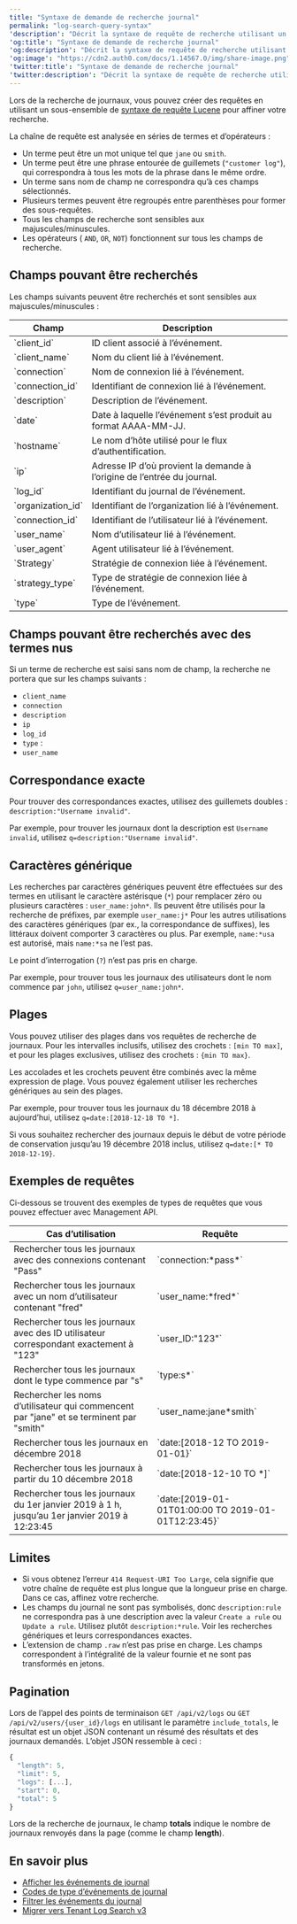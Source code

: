 ```yaml
---
title: "Syntaxe de demande de recherche journal"
permalink: "log-search-query-syntax"
'description': "Décrit la syntaxe de requête de recherche utilisant un sous-ensemble de syntaxe de requête Lucene pour affiner les recherches de journaux Auth0."
'og:title': "Syntaxe de demande de recherche journal"
'og:description': "Décrit la syntaxe de requête de recherche utilisant un sous-ensemble de syntaxe de requête Lucene pour affiner les recherches de journaux Auth0."
'og:image': "https://cdn2.auth0.com/docs/1.14567.0/img/share-image.png"
'twitter:title': "Syntaxe de demande de recherche journal"
'twitter:description': "Décrit la syntaxe de requête de recherche utilisant un sous-ensemble de syntaxe de requête Lucene pour affiner les recherches de journaux Auth0."
---
```


Lors de la recherche de journaux, vous pouvez créer des requêtes en utilisant un sous-ensemble de [syntaxe de requête Lucene](http://www.lucenetutorial.com/lucene-query-syntax.html) pour affiner votre recherche.

La chaîne de requête est analysée en séries de termes et d’opérateurs :

* Un terme peut être un mot unique tel que `jane` ou `smith`.
* Un terme peut être une phrase entourée de guillemets (`"customer log"`), qui correspondra à tous les mots de la phrase dans le même ordre.
* Un terme sans nom de champ ne correspondra qu’à ces champs sélectionnés.
* Plusieurs termes peuvent être regroupés entre parenthèses pour former des sous-requêtes.
* Tous les champs de recherche sont sensibles aux majuscules/minuscules.
* Les opérateurs ( `AND`,  `OR`,  `NOT`) fonctionnent sur tous les champs de recherche.

## Champs pouvant être recherchés

Les champs suivants peuvent être recherchés et sont sensibles aux majuscules/minuscules :

<table class="table"><thead>
<tr>
<th><strong>Champ</strong></th>
<th><strong>Description</strong></th>
</tr>
</thead>
<tbody>
<tr>
<td>`client_id`</td>
<td>ID client associé à l’événement.</td>
</tr>
<tr>
<td>`client_name`</td>
<td>Nom du client lié à l’événement.</td>
</tr>
<tr>
<td>`connection`</td>
<td>Nom de connexion lié à l’événement.</td>
</tr>
<tr>
<td>`connection_id`</td>
<td>Identifiant de connexion lié à l’événement.</td>
</tr>
<tr>
<td>`description`</td>
<td>Description de l’événement.</td>
</tr>
<tr>
<td>`date`</td>
<td>Date à laquelle l’événement s’est produit au format AAAA-MM-JJ.</td>
</tr>
<tr>
<td>`hostname`</td>
<td>Le nom d’hôte utilisé pour le flux d’authentification.</td>
</tr>
<tr>
<td>`ip`</td>
<td>Adresse IP d’où provient la demande à l’origine de l’entrée du journal.</td>
</tr>
<tr>
<td>`log_id`</td>
<td>Identifiant du journal de l’événement.</td>
</tr>
<tr>
<td>`organization_id`</td>
<td>Identifiant de l’organization lié à l’événement.</td>
</tr>
<tr>
<td>`connection_id`</td>
<td>Identifiant de l’utilisateur lié à l’événement.</td>
</tr>
<tr>
<td>`user_name`</td>
<td>Nom d’utilisateur lié à l’événement.</td>
</tr>
<tr>
<td>`user_agent`</td>
<td>Agent utilisateur lié à l’événement.</td>
</tr>
<tr>
<td>`Strategy`</td>
<td>Stratégie de connexion liée à l’événement.</td>
</tr>
<tr>
<td>`strategy_type`</td>
<td>Type de stratégie de connexion liée à l’événement.</td>
</tr>
<tr>
<td>`type`</td>
<td>Type de l’événement.</td>
</tr>
</tbody>
</table>

## Champs pouvant être recherchés avec des termes nus

Si un terme de recherche est saisi sans nom de champ, la recherche ne portera que sur les champs suivants :

* `client_name`
* `connection`
* `description`
* `ip`
* `log_id`
* `type` :
* `user_name`

## Correspondance exacte

Pour trouver des correspondances exactes, utilisez des guillemets doubles : `description:"Username invalid"`.

Par exemple, pour trouver les journaux dont la description est `Username invalid`, utilisez `q=description:"Username invalid"`.

## Caractères générique

Les recherches par caractères génériques peuvent être effectuées sur des termes en utilisant le caractère astérisque (`*`) pour remplacer zéro ou plusieurs caractères : `user_name:john*`. Ils peuvent être utilisés pour la recherche de préfixes, par exemple `user_name:j*` Pour les autres utilisations des caractères génériques (par ex., la correspondance de suffixes), les littéraux doivent comporter 3 caractères ou plus. Par exemple, `name:*usa` est autorisé, mais `name:*sa` ne l’est pas.

Le point d’interrogation (`?`) n’est pas pris en charge.

Par exemple, pour trouver tous les journaux des utilisateurs dont le nom commence par `john`, utilisez `q=user_name:john*`.

## Plages

Vous pouvez utiliser des plages dans vos requêtes de recherche de journaux. Pour les intervalles inclusifs, utilisez des crochets : `[min TO max]`, et pour les plages exclusives, utilisez des crochets : `{min TO max}`.

Les accolades et les crochets peuvent être combinés avec la même expression de plage. Vous pouvez également utiliser les recherches génériques au sein des plages.

Par exemple, pour trouver tous les journaux du 18 décembre 2018 à aujourd’hui, utilisez `q=date:[2018-12-18 TO *]`.

Si vous souhaitez rechercher des journaux depuis le début de votre période de conservation jusqu’au 19 décembre 2018 inclus, utilisez `q=date:[* TO 2018-12-19}`.

## Exemples de requêtes

Ci-dessous se trouvent des exemples de types de requêtes que vous pouvez effectuer avec <Tooltip href="/docs/docs/fr-ca/glossary?term=management-api" tip="Management API
Un produit permettant aux clients d’effectuer des tâches administratives." cta="Voir le glossaire">Management API</Tooltip>.

<table class="table"><thead>
<tr>
<th>Cas d’utilisation</th>
<th>Requête</th>
</tr>
</thead>
<tbody>
<tr>
<td>Rechercher tous les journaux avec des connexions contenant "Pass"</td>
<td>`connection:*pass*`</td>
</tr>
<tr>
<td>Rechercher tous les journaux avec un nom d’utilisateur contenant "fred"</td>
<td>`user_name:*fred*`</td>
</tr>
<tr>
<td>Rechercher tous les journaux avec des ID utilisateur correspondant exactement à "123"</td>
<td>`user_ID:"123"`</td>
</tr>
<tr>
<td>Rechercher tous les journaux dont le type commence par "s"</td>
<td>`type:s*`</td>
</tr>
<tr>
<td>Rechercher les noms d’utilisateur qui commencent par "jane" et se terminent par "smith"</td>
<td>`user_name:jane*smith`</td>
</tr>
<tr>
<td>Rechercher tous les journaux en décembre 2018</td>
<td>`date:[2018-12 TO 2019-01-01}`</td>
</tr>
<tr>
<td>Rechercher tous les journaux à partir du 10 décembre 2018</td>
<td>`date:[2018-12-10 TO *]`</td>
</tr>
<tr>
<td>Rechercher tous les journaux du 1er janvier 2019 à 1 h, jusqu’au 1er janvier 2019 à 12:23:45</td>
<td>`date:[2019-01-01T01:00:00 TO 2019-01-01T12:23:45}`</td>
</tr>
</tbody>
</table>

## Limites

* Si vous obtenez l’erreur `414 Request-URI Too Large`, cela signifie que votre chaîne de requête est plus longue que la longueur prise en charge. Dans ce cas, affinez votre recherche.
* Les champs du journal ne sont pas symbolisés, donc `description:rule` ne correspondra pas à une description avec la valeur `Create a rule` ou `Update a rule`. Utilisez plutôt `description:*rule`. Voir les recherches génériques et leurs correspondances exactes.
* L’extension de champ `.raw` n’est pas prise en charge. Les champs correspondent à l’intégralité de la valeur fournie et ne sont pas transformés en jetons.

## Pagination

Lors de l’appel des points de terminaison `GET /api/v2/logs` ou `GET /api/v2/users/{user_id}/logs` en utilisant le paramètre `include_totals`, le résultat est un objet JSON contenant un résumé des résultats et des journaux demandés. L’objet JSON ressemble à ceci :

```javascript lines
{
  "length": 5,
  "limit": 5,
  "logs": [...],
  "start": 0,
  "total": 5
}
```

Lors de la recherche de journaux, le champ **totals** indique le nombre de journaux renvoyés dans la page (comme le champ **length**).

## En savoir plus

* [Afficher les événements de journal](/docs/fr-ca/deploy-monitor/logs/view-log-events)
* [Codes de type d’événements de journal](/docs/fr-ca/deploy-monitor/logs/log-event-type-codes)
* [Filtrer les événements du journal](/docs/fr-ca/deploy-monitor/logs/log-event-filters)
* [Migrer vers Tenant Log Search v3](/docs/fr-ca/troubleshoot/product-lifecycle/past-migrations/migrate-to-tenant-log-search-v3)